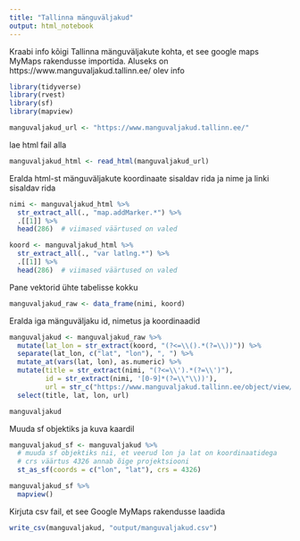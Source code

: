 ```yaml
---
title: "Tallinna mänguväljakud"
output: html_notebook
---
```


Kraabi info kõigi Tallinna mänguväljakute kohta, et see google maps MyMaps rakendusse importida.
Aluseks on https://www.manguvaljakud.tallinn.ee/ olev info

```r
library(tidyverse)
library(rvest)
library(sf)
library(mapview)

manguvaljakud_url <- "https://www.manguvaljakud.tallinn.ee/"
```

lae html fail alla
```r
manguvaljakud_html <- read_html(manguvaljakud_url)
```

Eralda html-st mänguväljakute koordinaate sisaldav rida ja nime ja linki sisaldav rida
```r
nimi <- manguvaljakud_html %>% 
  str_extract_all(., "map.addMarker.*") %>% 
  .[[1]] %>% 
  head(286)  # viimased väärtused on valed

koord <- manguvaljakud_html %>% 
  str_extract_all(., "var latlng.*") %>% 
  .[[1]] %>% 
  head(286)  # viimased väärtused on valed
```

Pane vektorid ühte tabelisse kokku
```r
manguvaljakud_raw <- data_frame(nimi, koord)
```

Eralda iga mänguväljaku id, nimetus ja koordinaadid
```r
manguvaljakud <- manguvaljakud_raw %>% 
  mutate(lat_lon = str_extract(koord, "(?<=\\().*(?=\\))")) %>% 
  separate(lat_lon, c("lat", "lon"), ", ") %>% 
  mutate_at(vars(lat, lon), as.numeric) %>% 
  mutate(title = str_extract(nimi, "(?<=\\').*(?=\\')"),
         id = str_extract(nimi, '[0-9]*(?=\\"\\))'),
         url = str_c("https://www.manguvaljakud.tallinn.ee/object/view/", id)) %>% 
  select(title, lat, lon, url)

manguvaljakud
```

Muuda sf objektiks ja kuva kaardil
```r
manguvaljakud_sf <- manguvaljakud %>% 
  # muuda sf objektiks nii, et veerud lon ja lat on koordinaatidega
  # crs väärtus 4326 annab õige projektsiooni
  st_as_sf(coords = c("lon", "lat"), crs = 4326)

manguvaljakud_sf %>% 
  mapview()
```

Kirjuta csv fail, et see Google MyMaps rakendusse laadida
```r
write_csv(manguvaljakud, "output/manguvaljakud.csv")
```

